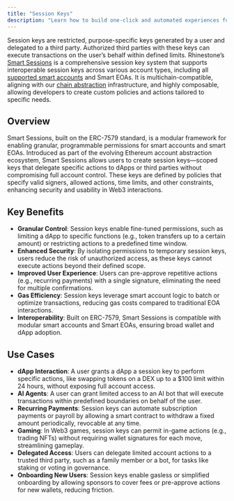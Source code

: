 ```yaml
---
title: "Session Keys"
description: "Learn how to build one-click and automated experiences for your users" 
---
```


Session keys are restricted, purpose-specific keys generated by a user and delegated to a third party. Authorized third parties with these keys can execute transactions on the user’s behalf within defined limits. Rhinestone’s [Smart Sessions](../../sdk/smart-sessions/introduction) is a comprehensive session key system that supports interoperable session keys across various account types, including all [supported smart accounts](../introduction/supported-smart-accounts) and Smart EOAs. It is multichain-compatible, aligning with our [chain abstraction](./chain-abstraction) infrastructure, and highly composable, allowing developers to create custom policies and actions tailored to specific needs.

## Overview

Smart Sessions, built on the ERC-7579 standard, is a modular framework for enabling granular, programmable permissions for smart accounts and smart EOAs. Introduced as part of the evolving Ethereum account abstraction ecosystem, Smart Sessions allows users to create session keys—scoped keys that delegate specific actions to dApps or third parties without compromising full account control. These keys are defined by policies that specify valid signers, allowed actions, time limits, and other constraints, enhancing security and usability in Web3 interactions.

## Key Benefits

* **Granular Control**: Session keys enable fine-tuned permissions, such as limiting a dApp to specific functions (e.g., token transfers up to a certain amount) or restricting actions to a predefined time window.  
* **Enhanced Security**: By isolating permissions to temporary session keys, users reduce the risk of unauthorized access, as these keys cannot execute actions beyond their defined scope.  
* **Improved User Experience**: Users can pre-approve repetitive actions (e.g., recurring payments) with a single signature, eliminating the need for multiple confirmations.  
* **Gas Efficiency**: Session keys leverage smart account logic to batch or optimize transactions, reducing gas costs compared to traditional EOA interactions.  
* **Interoperability**: Built on ERC-7579, Smart Sessions is compatible with modular smart accounts and Smart EOAs, ensuring broad wallet and dApp adoption.

## Use Cases

* **dApp Interaction**: A user grants a dApp a session key to perform specific actions, like swapping tokens on a DEX up to a $100 limit within 24 hours, without exposing full account access.  
* **AI Agents**: A user can grant limited access to an AI bot that will execute transactions within predefined boundaries on behalf of the user.  
* **Recurring Payments**: Session keys can automate subscription payments or payroll by allowing a smart contract to withdraw a fixed amount periodically, revocable at any time.  
* **Gaming**: In Web3 games, session keys can permit in-game actions (e.g., trading NFTs) without requiring wallet signatures for each move, streamlining gameplay.
* **Delegated Access**: Users can delegate limited account actions to a trusted third party, such as a family member or a bot, for tasks like staking or voting in governance.
* **Onboarding New Users**: Session keys enable gasless or simplified onboarding by allowing sponsors to cover fees or pre-approve actions for new wallets, reducing friction.
